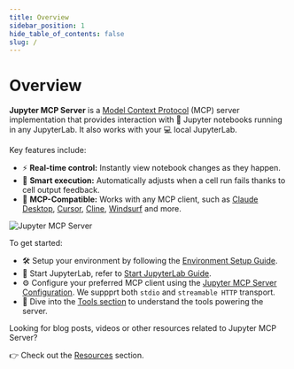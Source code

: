 ```yaml
---
title: Overview
sidebar_position: 1
hide_table_of_contents: false
slug: /
---
```


# Overview

**Jupyter MCP Server** is a [Model Context Protocol](https://modelcontextprotocol.io) (MCP) server implementation that provides interaction with 📓 Jupyter notebooks running in any JupyterLab. It also works with your 💻 local JupyterLab.

Key features include:

- ⚡ **Real-time control:** Instantly view notebook changes as they happen.
- 🔁 **Smart execution:** Automatically adjusts when a cell run fails thanks to cell output feedback.
- 🤝 **MCP-Compatible:** Works with any MCP client, such as [Claude Desktop](./claude_desktop), [Cursor](./cursor), [Cline](./cline), [Windsurf](./windsurf) and more.

![Jupyter MCP Server](https://assets.datalayer.tech/jupyter-mcp/jupyter-mcp-server-claude-demo.gif)

To get started:

- 🛠️ Setup your environment by following the [Environment Setup Guide](./setup#environment-setup).
- 🚀 Start JupyterLab, refer to [Start JupyterLab Guide](./setup#start-jupyterlab).
- ⚙️ Configure your preferred MCP client using the [Jupyter MCP Server Configuration](./setup#configuration). We suppprt both `stdio` and `streamable HTTP` transport.
- 🧰 Dive into the [Tools section](./tools) to understand the tools powering the server.

Looking for blog posts, videos or other resources related to Jupyter MCP Server?

👉 Check out the [Resources](./resources) section.
